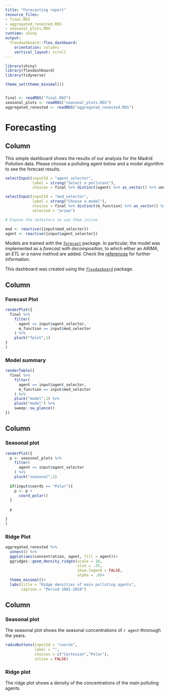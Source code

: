 ```yaml
---
title: "Forecasting report"
resource_files:
- final.RDS
- aggregated_renested.RDS
- seasonal_plots.RDS
runtime: shiny
output:
  flexdashboard::flex_dashboard:
    orientation: columns
    vertical_layout: scroll
---
```


```r
library(shiny)
library(flexdashboard)
library(tidyverse)

theme_set(theme_minimal())


final <- readRDS("final.RDS")
seasonal_plots <- readRDS("seasonal_plots.RDS")
aggregated_renested <- readRDS("aggregated_renested.RDS")

```

Forecasting
=======================================================================

Column{.sidebar data-width=200}
----------------------------------------------------------------------

This simple dashboard shows the results of our analysis for the Madrid Pollution data. Please choose a polluting agent below and a model algorithm to see the forecast results. 


```r
selectInput(inputId = "agent_selector", 
            label = strong("Select a pollutant"), 
            choices = final %>% distinct(agent) %>% as_vector() %>% unname)

selectInput(inputId = "mod_selector", 
            label = strong("Choose a model"), 
            choices = final %>% distinct(m_function) %>% as_vector() %>% unname(), 
            selected = "arima")

# Expose the selectors to use them inline

mod <- reactive({input$mod_selector})
agent <- reactive({input$agent_selector})

```

Models are trained with the [`forecast`](http://pkg.robjhyndman.com/forecast/) package. In particular, the model was implemented as a _forecast with decomposition_, to which either an _ARIMA_, an _ETL_ or a _naive_ method are added. Check the [references](https://otexts.com/fpp2/forecasting-decomposition.html) for further information. 

This dashboard was created using the [`flexdasboard`](https://rmarkdown.rstudio.com/flexdashboard/index.html) package. 

Column {data-width=400}
-----------------------------------------------------------------------

### __Forecast Plot__

```r
renderPlot({
  final %>% 
    filter(
      agent == input$agent_selector, 
      m_function == input$mod_selector
    ) %>%
    pluck("fplot",1)
}
)

```

### __Model summary__

```r
renderTable({
  final %>% 
    filter(
      agent == input$agent_selector, 
      m_function == input$mod_selector
    ) %>%
    pluck("model",1) %>% 
    pluck("model") %>% 
    sweep::sw_glance() 
})


```


Column {data-width=300}
-----------------------------------------------------------------------

### __Seasonal plot__

```r
renderPlot({
  p <- seasonal_plots %>% 
    filter(
      agent == input$agent_selector
    ) %>%
    pluck("seasonal",1)
  
  if(input$coords == "Polar"){
    p <- p + 
      coord_polar()
  }
  
  p
  
}
)

```

### __Ridge Plot__

```r
aggregated_renested %>% 
  unnest() %>% 
  ggplot(aes(concentration, agent, fill = agent))+
  ggridges::geom_density_ridges(scale = 10, 
                                size = .25,
                                show.legend = FALSE, 
                                alpha = .8)+
  theme_minimal()+ 
  labs(title = "Ridge densities of main polluting agents", 
       caption = "Period 2001-2018")
```

Column {data-width=100}
-----------------------------------------------------------------------------


### __Seasonal plot__

The seasonal plot shows the seasonal concentrations of `r agent` throrough the years.

```r

radioButtons(inputId = "coords", 
             label = "", 
             choices = c("Cartesian","Polar"), 
             inline = FALSE)
```


### __Ridge plot__

The ridge plot shows a density of the concentrations of the main polluting agents.


